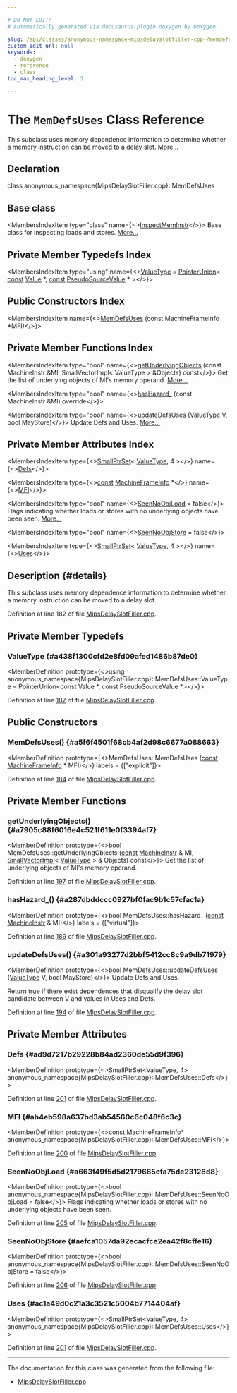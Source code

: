 ```yaml
---

# DO NOT EDIT!
# Automatically generated via docusaurus-plugin-doxygen by Doxygen.

slug: /api/classes/anonymous-namespace-mipsdelayslotfiller-cpp-/memdefsuses
custom_edit_url: null
keywords:
  - doxygen
  - reference
  - class
toc_max_heading_level: 3

---
```





# The `MemDefsUses` Class Reference

<DoxygenPage pluginConfig={pluginConfig}>

This subclass uses memory dependence information to determine whether a memory instruction can be moved to a delay slot. <a href="#details">More...</a>

## Declaration

<CodeBlock>class anonymous_namespace{MipsDelaySlotFiller.cpp}::MemDefsUses</CodeBlock>

## Base class

<MembersIndex>

<MembersIndexItem
  type="class"
  name={<><a href="/docs/api/classes/anonymous-namespace-mipsdelayslotfiller-cpp-/inspectmeminstr">InspectMemInstr</a></>}>
Base class for inspecting loads and stores. <a href="/docs/api/classes/anonymous-namespace-mipsdelayslotfiller-cpp-/inspectmeminstr/#details">More...</a>
</MembersIndexItem>

</MembersIndex>

## Private Member Typedefs Index

<MembersIndex>

<MembersIndexItem
  type="using"
  name={<><a href="#a438f1300cfd2e8fd09afed1486b87de0">ValueType</a> = <a href="/docs/api/classes/llvm/pointerunion">PointerUnion</a>&lt; <a href="/docs/api/files/lib/lib/target/lib/target/aarch64/aarch64promoteconstant-cpp/#a90f8350fecae261c25be85d38b451bff">const</a> <a href="/docs/api/classes/llvm/value">Value</a> &#42;, <a href="/docs/api/files/lib/lib/target/lib/target/aarch64/aarch64promoteconstant-cpp/#a90f8350fecae261c25be85d38b451bff">const</a> <a href="/docs/api/classes/llvm/pseudosourcevalue">PseudoSourceValue</a> &#42; &gt;</>}>
</MembersIndexItem>

</MembersIndex>

## Public Constructors Index

<MembersIndex>

<MembersIndexItem
  name={<><a href="#a5f6f4501f68cb4af2d98c6677a088663">MemDefsUses</a> (const MachineFrameInfo &#42;MFI)</>}>
</MembersIndexItem>

</MembersIndex>

## Private Member Functions Index

<MembersIndex>

<MembersIndexItem
  type="bool"
  name={<><a href="#a7905c88f6016e4c521f611e0f3394af7">getUnderlyingObjects</a> (const MachineInstr &amp;MI, SmallVectorImpl&lt; ValueType &gt; &amp;Objects) const</>}>
Get the list of underlying objects of MI&#39;s memory operand. <a href="#a7905c88f6016e4c521f611e0f3394af7">More...</a>
</MembersIndexItem>

<MembersIndexItem
  type="bool"
  name={<><a href="#a287dbddccc0927bf0fac9b1c57cfac1a">hasHazard&#95;</a> (const MachineInstr &amp;MI) override</>}>
</MembersIndexItem>

<MembersIndexItem
  type="bool"
  name={<><a href="#a301a93277d2bbf5412cc8c9a9db71979">updateDefsUses</a> (ValueType V, bool MayStore)</>}>
Update Defs and Uses. <a href="#a301a93277d2bbf5412cc8c9a9db71979">More...</a>
</MembersIndexItem>

</MembersIndex>

## Private Member Attributes Index

<MembersIndex>

<MembersIndexItem
  type={<><a href="/docs/api/classes/llvm/smallptrset">SmallPtrSet</a>&lt; <a href="/docs/api/classes/llvm/pointerunion">ValueType</a>, 4 &gt;</>}
  name={<><a href="#ad9d7217b29228b84ad2360de55d9f396">Defs</a></>}>
</MembersIndexItem>

<MembersIndexItem
  type={<><a href="/docs/api/files/lib/lib/target/lib/target/aarch64/aarch64promoteconstant-cpp/#a90f8350fecae261c25be85d38b451bff">const</a> <a href="/docs/api/classes/llvm/machineframeinfo">MachineFrameInfo</a> &#42;</>}
  name={<><a href="#ab4eb598a637bd3ab54560c6c048f6c3c">MFI</a></>}>
</MembersIndexItem>

<MembersIndexItem
  type="bool"
  name={<><a href="#a663f49f5d5d2179685cfa75de23128d8">SeenNoObjLoad</a> = false</>}>
Flags indicating whether loads or stores with no underlying objects have been seen. <a href="#a663f49f5d5d2179685cfa75de23128d8">More...</a>
</MembersIndexItem>

<MembersIndexItem
  type="bool"
  name={<><a href="#aefca1057da92ecacfce2ea42f8cffe16">SeenNoObjStore</a> = false</>}>
</MembersIndexItem>

<MembersIndexItem
  type={<><a href="/docs/api/classes/llvm/smallptrset">SmallPtrSet</a>&lt; <a href="/docs/api/classes/llvm/pointerunion">ValueType</a>, 4 &gt;</>}
  name={<><a href="#ac1a49d0c21a3c3521c5004b7714404af">Uses</a></>}>
</MembersIndexItem>

</MembersIndex>

## Description {#details}

This subclass uses memory dependence information to determine whether a memory instruction can be moved to a delay slot.

Definition at line 182 of file <a href="/docs/api/files/lib/lib/target/lib/target/mips/mipsdelayslotfiller-cpp">MipsDelaySlotFiller.cpp</a>.

<SectionDefinition>

## Private Member Typedefs

### ValueType {#a438f1300cfd2e8fd09afed1486b87de0}

<MemberDefinition
  prototype={<>using anonymous&#95;namespace&#123;MipsDelaySlotFiller.cpp&#125;::MemDefsUses::ValueType =  PointerUnion&lt;const Value &#42;, const PseudoSourceValue &#42;&gt;</>}>

Definition at line <a href="/docs/api/files/lib/lib/target/lib/target/mips/mipsdelayslotfiller-cpp/#l00187">187</a> of file <a href="/docs/api/files/lib/lib/target/lib/target/mips/mipsdelayslotfiller-cpp">MipsDelaySlotFiller.cpp</a>.
</MemberDefinition>

</SectionDefinition>

<SectionDefinition>

## Public Constructors

### MemDefsUses() {#a5f6f4501f68cb4af2d98c6677a088663}

<MemberDefinition
  prototype={<>MemDefsUses::MemDefsUses (<a href="/docs/api/files/lib/lib/target/lib/target/aarch64/aarch64promoteconstant-cpp/#a90f8350fecae261c25be85d38b451bff">const</a> <a href="/docs/api/classes/llvm/machineframeinfo">MachineFrameInfo</a> &#42; MFI)</>}
  labels = {["explicit"]}>

Definition at line <a href="/docs/api/files/lib/lib/target/lib/target/mips/mipsdelayslotfiller-cpp/#l00184">184</a> of file <a href="/docs/api/files/lib/lib/target/lib/target/mips/mipsdelayslotfiller-cpp">MipsDelaySlotFiller.cpp</a>.
</MemberDefinition>

</SectionDefinition>

<SectionDefinition>

## Private Member Functions

### getUnderlyingObjects() {#a7905c88f6016e4c521f611e0f3394af7}

<MemberDefinition
  prototype={<>bool MemDefsUses::getUnderlyingObjects (<a href="/docs/api/files/lib/lib/target/lib/target/aarch64/aarch64promoteconstant-cpp/#a90f8350fecae261c25be85d38b451bff">const</a> <a href="/docs/api/classes/llvm/machineinstr">MachineInstr</a> &amp; MI, <a href="/docs/api/classes/llvm/smallvectorimpl">SmallVectorImpl</a>&lt; <a href="/docs/api/classes/llvm/pointerunion">ValueType</a> &gt; &amp; Objects) const</>}>
Get the list of underlying objects of MI&#39;s memory operand.

Definition at line <a href="/docs/api/files/lib/lib/target/lib/target/mips/mipsdelayslotfiller-cpp/#l00197">197</a> of file <a href="/docs/api/files/lib/lib/target/lib/target/mips/mipsdelayslotfiller-cpp">MipsDelaySlotFiller.cpp</a>.
</MemberDefinition>

### hasHazard&#95;() {#a287dbddccc0927bf0fac9b1c57cfac1a}

<MemberDefinition
  prototype={<>bool MemDefsUses::hasHazard&#95; (<a href="/docs/api/files/lib/lib/target/lib/target/aarch64/aarch64promoteconstant-cpp/#a90f8350fecae261c25be85d38b451bff">const</a> <a href="/docs/api/classes/llvm/machineinstr">MachineInstr</a> &amp; MI)</>}
  labels = {["virtual"]}>

Definition at line <a href="/docs/api/files/lib/lib/target/lib/target/mips/mipsdelayslotfiller-cpp/#l00189">189</a> of file <a href="/docs/api/files/lib/lib/target/lib/target/mips/mipsdelayslotfiller-cpp">MipsDelaySlotFiller.cpp</a>.
</MemberDefinition>

### updateDefsUses() {#a301a93277d2bbf5412cc8c9a9db71979}

<MemberDefinition
  prototype={<>bool MemDefsUses::updateDefsUses (<a href="/docs/api/classes/llvm/pointerunion">ValueType</a> V, bool MayStore)</>}>
Update Defs and Uses.

Return true if there exist dependences that disqualify the delay slot candidate between V and values in Uses and Defs.

Definition at line <a href="/docs/api/files/lib/lib/target/lib/target/mips/mipsdelayslotfiller-cpp/#l00194">194</a> of file <a href="/docs/api/files/lib/lib/target/lib/target/mips/mipsdelayslotfiller-cpp">MipsDelaySlotFiller.cpp</a>.
</MemberDefinition>

</SectionDefinition>

<SectionDefinition>

## Private Member Attributes

### Defs {#ad9d7217b29228b84ad2360de55d9f396}

<MemberDefinition
  prototype={<>SmallPtrSet&lt;ValueType, 4&gt; anonymous&#95;namespace&#123;MipsDelaySlotFiller.cpp&#125;::MemDefsUses::Defs</>}>

Definition at line <a href="/docs/api/files/lib/lib/target/lib/target/mips/mipsdelayslotfiller-cpp/#l00201">201</a> of file <a href="/docs/api/files/lib/lib/target/lib/target/mips/mipsdelayslotfiller-cpp">MipsDelaySlotFiller.cpp</a>.
</MemberDefinition>

### MFI {#ab4eb598a637bd3ab54560c6c048f6c3c}

<MemberDefinition
  prototype={<>const MachineFrameInfo&#42; anonymous&#95;namespace&#123;MipsDelaySlotFiller.cpp&#125;::MemDefsUses::MFI</>}>

Definition at line <a href="/docs/api/files/lib/lib/target/lib/target/mips/mipsdelayslotfiller-cpp/#l00200">200</a> of file <a href="/docs/api/files/lib/lib/target/lib/target/mips/mipsdelayslotfiller-cpp">MipsDelaySlotFiller.cpp</a>.
</MemberDefinition>

### SeenNoObjLoad {#a663f49f5d5d2179685cfa75de23128d8}

<MemberDefinition
  prototype={<>bool anonymous&#95;namespace&#123;MipsDelaySlotFiller.cpp&#125;::MemDefsUses::SeenNoObjLoad = false</>}>
Flags indicating whether loads or stores with no underlying objects have been seen.

Definition at line <a href="/docs/api/files/lib/lib/target/lib/target/mips/mipsdelayslotfiller-cpp/#l00205">205</a> of file <a href="/docs/api/files/lib/lib/target/lib/target/mips/mipsdelayslotfiller-cpp">MipsDelaySlotFiller.cpp</a>.
</MemberDefinition>

### SeenNoObjStore {#aefca1057da92ecacfce2ea42f8cffe16}

<MemberDefinition
  prototype={<>bool anonymous&#95;namespace&#123;MipsDelaySlotFiller.cpp&#125;::MemDefsUses::SeenNoObjStore = false</>}>

Definition at line <a href="/docs/api/files/lib/lib/target/lib/target/mips/mipsdelayslotfiller-cpp/#l00206">206</a> of file <a href="/docs/api/files/lib/lib/target/lib/target/mips/mipsdelayslotfiller-cpp">MipsDelaySlotFiller.cpp</a>.
</MemberDefinition>

### Uses {#ac1a49d0c21a3c3521c5004b7714404af}

<MemberDefinition
  prototype={<>SmallPtrSet&lt;ValueType, 4&gt; anonymous&#95;namespace&#123;MipsDelaySlotFiller.cpp&#125;::MemDefsUses::Uses</>}>

Definition at line <a href="/docs/api/files/lib/lib/target/lib/target/mips/mipsdelayslotfiller-cpp/#l00201">201</a> of file <a href="/docs/api/files/lib/lib/target/lib/target/mips/mipsdelayslotfiller-cpp">MipsDelaySlotFiller.cpp</a>.
</MemberDefinition>

</SectionDefinition>

<hr/>

The documentation for this class was generated from the following file:

<ul>
<li><a href="/docs/api/files/lib/lib/target/lib/target/mips/mipsdelayslotfiller-cpp">MipsDelaySlotFiller.cpp</a></li>
</ul>

</DoxygenPage>
